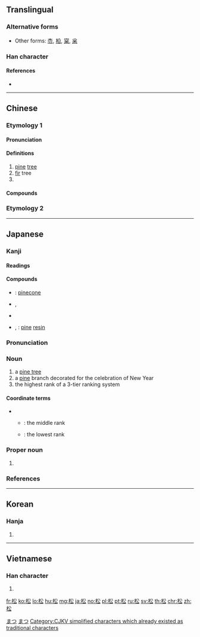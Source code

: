 {{also|鬆}}
==Translingual==

===Alternative forms===
* Other forms: [[枩]], [[柗]], [[梥]], [[枀]]

===Han character===
{{Han char|rn=75|rad=木|as=04|sn=8|four=48932|canj=DCI|ids=⿰木公}}

====References====
* {{Han ref|kx=0514.110|dkj=14516|dj=0901.140|hdz=21173.050|uh=677E|ud=26494|bh=AA51|bd=43601}}

----

==Chinese==

===Etymology 1===
{{zh-forms}}
{{Han compound|ls=psc|木|公|c1=s|t1=wood|c2=p}}

====Pronunciation====
{{zh-pron
|m=sōng
|c=cung4
|h=pfs=sûng
|mn=sang/song
|mc=y
|oc=y
|ma=
|cat=n,pn
}}

====Definitions====
{{zh-hanzi}}

# [[pine]] [[tree]]
# [[fir]] tree
# {{surname|lang=zh}}

====Compounds====
{{zh-der|松江|松花|松球|松仁|松仁兒|松鼠|松樹|松濤|松煙|松針|松脂}}

===Etymology 2===
{{zh-see|鬆|loose; relax}}

----

==Japanese==

===Kanji===
{{ja-kanji|grade=4|rs=木04}}

====Readings====
{{ja-readings|goon=[[しゅ]] (shu)|kanon=[[しょう]] (shō)|kun=[[まつ]] (matsu)}}

====Compounds====
{{der-top|Compounds}}
* {{ja-r|松子|しょうし}}: [[pinecone]]
* {{ja-r|松明|たいまつ}}, {{ja-r|松明|しょうめい}}
* {{ja-r|松江|^まつえ}}
* {{ja-r|松脂|まつやに}}, {{ja-r|松脂|しょうし}}: [[pine]] [[resin]]
{{der-bottom}}

{{ja-kanjitab|まつ|yomi=k}}

===Pronunciation===
{{ja-pron|yomi=k|まつ|acc=1|acc_ref=DJR,NHK}}

===Noun===
{{ja-noun|まつ}}

# a [[pine tree]]
# a [[pine]] branch decorated for the celebration of New Year
# the highest rank of a 3-tier ranking system

====Coordinate terms====
* {{sense|rank}}
** {{ja-r|竹|たけ}}: the middle rank
** {{ja-r|梅|うめ}}: the lowest rank

===Proper noun===
{{ja-pos|proper|まつ}}

# {{surname|lang=ja|sort=まつ}}

===References===
<references/>

[[Category:Japanese basic words|まつ]]
[[Category:ja:Trees|まつ]]

----

==Korean==

===Hanja===
{{ko-hanja|hangeul=송|eumhun=|rv=song|mr=song|y=song}}

# {{defn|lang=ko|sort=木04}}

----

==Vietnamese==

===Han character===
{{vi-hantu|[[tùng]], [[thông]], [[tòng]]|rs=木04}}

# {{defn|lang=vi|sort=木04}}

[[Category:CJKV simplified characters which already existed as traditional characters]]

[[fr:松]]
[[ko:松]]
[[lo:松]]
[[hu:松]]
[[mg:松]]
[[ja:松]]
[[no:松]]
[[pl:松]]
[[pt:松]]
[[ru:松]]
[[sv:松]]
[[th:松]]
[[chr:松]]
[[zh:松]]
